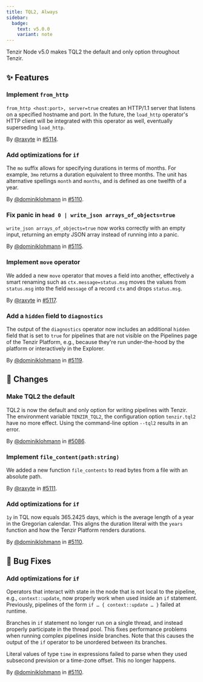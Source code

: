 ```yaml
---
title: TQL2, Always
sidebar:
  badge:
    text: v5.0.0
    variant: note
---
```


Tenzir Node v5.0 makes TQL2 the default and only option throughout Tenzir.

## ✨ Features

### Implement `from_http`

`from_http <host:port>, server=true` creates an HTTP/1.1 server that listens on
a specified hostname and port. In the future, the `load_http` operator's HTTP
client will be integrated with this operator as well, eventually superseding
`load_http`.

By [@raxyte](https://github.com/raxyte) in [#5114](https://github.com/tenzir/tenzir/pull/5114).

### Add optimizations for `if`

The `mo` suffix allows for specifying durations in terms of months. For example,
`3mo` returns a duration equivalent to three months. The unit has alternative
spellings `month` and `months`, and is defined as one twelfth of a year.

By [@dominiklohmann](https://github.com/dominiklohmann) in [#5110](https://github.com/tenzir/tenzir/pull/5110).

### Fix panic in `head 0 | write_json arrays_of_objects=true`

`write_json arrays_of_objects=true` now works correctly with an empty input,
returning an empty JSON array instead of running into a panic.

By [@dominiklohmann](https://github.com/dominiklohmann) in [#5115](https://github.com/tenzir/tenzir/pull/5115).

### Implement `move` operator

We added a new `move` operator that moves a field into another, effectively a
smart renaming such as `ctx.message=status.msg` moves the values from
`status.msg` into the field `message` of a record `ctx` and drops `status.msg`.

By [@raxyte](https://github.com/raxyte) in [#5117](https://github.com/tenzir/tenzir/pull/5117).

### Add a `hidden` field to `diagnostics`

The output of the `diagnostics` operator now includes an additional `hidden`
field that is set to `true` for pipelines that are not visible on the Pipelines
page of the Tenzir Platform, e.g., because they're run under-the-hood by the
platform or interactively in the Explorer.

By [@dominiklohmann](https://github.com/dominiklohmann) in [#5119](https://github.com/tenzir/tenzir/pull/5119).

## 🔄 Changes

### Make TQL2 the default

TQL2 is now the default and only option for writing pipelines with Tenzir. The
environment variable `TENZIR_TQL2`, the configuration option `tenzir.tql2` have
no more effect. Using the command-line option `--tql2` results in an error.

By [@dominiklohmann](https://github.com/dominiklohmann) in [#5086](https://github.com/tenzir/tenzir/pull/5086).

### Implement `file_content(path:string)`

We added a new function `file_contents` to read bytes from a file with an
absolute path.

By [@raxyte](https://github.com/raxyte) in [#5111](https://github.com/tenzir/tenzir/pull/5111).

### Add optimizations for `if`

`1y` in TQL now equals 365.2425 days, which is the average length of a year in
the Gregorian calendar. This aligns the duration literal with the `years`
function and how the Tenzir Platform renders durations.

By [@dominiklohmann](https://github.com/dominiklohmann) in [#5110](https://github.com/tenzir/tenzir/pull/5110).

## 🐛 Bug Fixes

### Add optimizations for `if`

Operators that interact with state in the node that is not local to the
pipeline, e.g., `context::update`, now properly work when used inside an `if`
statement. Previously, pipelines of the form `if … { context::update … }` failed
at runtime.

Branches in `if` statement no longer run on a single thread, and instead
properly participate in the thread pool. This fixes performance problems when
running complex pipelines inside branches. Note that this causes the output of
the `if` operator to be unordered between its branches.

Literal values of type `time` in expressions failed to parse when they used
subsecond prevision or a time-zone offset. This no longer happens.

By [@dominiklohmann](https://github.com/dominiklohmann) in [#5110](https://github.com/tenzir/tenzir/pull/5110).

